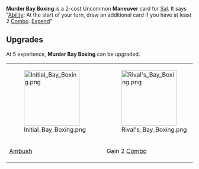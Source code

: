 {{Reupload}}

{{Card
|rarity = Uncommon
|decktype = Battle
|cardtype = Maneuver
|character = Sal
|keywords = [[Ability]], [[Combo]],  [[Expend]]
|upgradeable = Yes
|expreq = 5
|upgrade1 = Initial Bay Boxing
|upgrade2 = Rival's Bay Boxing}}
{{Quote|The toughest ones are always right off the Derrick.}}
'''Murder Bay Boxing''' is a 2-cost Uncommon '''Maneuver''' card for [[Sal]]. It says "[[Ability]]: At the start of your turn, draw an additional card if you have at least 2 [[Combo]]. [[Expend]]"

==Upgrades==
At 5 experience, '''Murder Bay Boxing''' can be upgraded.
{| class="wikitable" style="text-align:center"
|-
|[[File:Initial Bay Boxing.png|150px]]
|[[File:Rival's Bay Boxing.png|150px]]
|-
![[Ambush]]
!Gain 2 [[Combo]]
|}